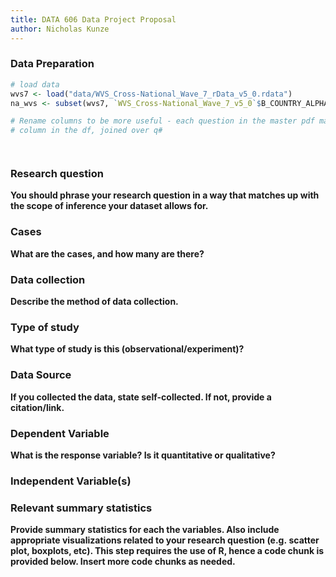 ```yaml
---
title: DATA 606 Data Project Proposal
author: Nicholas Kunze
---
```


### Data Preparation

```r
# load data
wvs7 <- load("data/WVS_Cross-National_Wave_7_rData_v5_0.rdata")
na_wvs <- subset(wvs7, `WVS_Cross-National_Wave_7_v5_0`$B_COUNTRY_ALPHA == "USA" | `WVS_Cross-National_Wave_7_v5_0`$B_COUNTRY_ALPHA == "CAN")

# Rename columns to be more useful - each question in the master pdf maps to a
# column in the df, joined over q#




```


### Research question 

**You should phrase your research question in a way that matches up with the scope of inference your dataset allows for.**



### Cases 

**What are the cases, and how many are there?**



### Data collection 

**Describe the method of data collection.**



### Type of study 

**What type of study is this (observational/experiment)?**



### Data Source 

**If you collected the data, state self-collected. If not, provide a citation/link.**




### Dependent Variable

**What is the response variable? Is it quantitative or qualitative?**



### Independent Variable(s)




### Relevant summary statistics 

**Provide summary statistics for each the variables. Also include appropriate visualizations related to your research question (e.g. scatter plot, boxplots, etc). This step requires the use of R, hence a code chunk is provided below. Insert more code chunks as needed.**

```r

```

